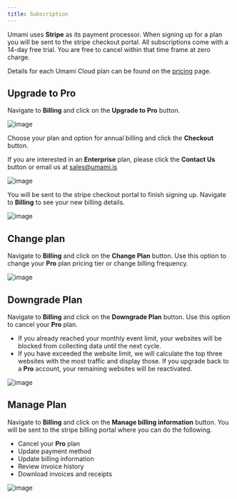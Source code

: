 ```yaml
---
title: Subscription
---
```


Umami uses **Stripe** as its payment processor. When signing up for a plan you will be sent to the stripe checkout portal.
All subscriptions come with a 14-day free trial. You are free to cancel within that time frame at zero charge.

Details for each Umami Cloud plan can be found on the [pricing](https://umami.is/pricing) page.

## Upgrade to Pro

Navigate to **Billing** and click on the **Upgrade to Pro** button.

![image](/images/cloud/billing-plans.png)

Choose your plan and option for annual billing and click the **Checkout** button.

If you are interested in an **Enterprise** plan, please click the **Contact Us** button or email us at sales@umami.is

![image](/images/cloud/billing-form.png)

You will be sent to the stripe checkout portal to finish signing up. Navigate to **Billing** to see your new billing details.

![image](/images/cloud/billing-details.png)

## Change plan

Navigate to **Billing** and click on the **Change Plan** button. Use this option to change your **Pro** plan pricing tier or change billing frequency.

![image](/images/cloud/billing-change-plan.png)

## Downgrade Plan

Navigate to **Billing** and click on the **Downgrade Plan** button. Use this option to cancel your **Pro** plan.

- If you already reached your monthly event limit, your websites will be blocked from collecting data until the next cycle.
- If you have exceeded the website limit, we will calculate the top three websites with the most traffic and display those. If you upgrade back to a **Pro** account, your remaining websites will be reactivated.

![image](/images/cloud/billing-downgrade-plan.png)

## Manage Plan

Navigate to **Billing** and click on the **Manage billing information** button. You will be sent to the stripe billing portal where you can do the following.

- Cancel your **Pro** plan
- Update payment method
- Update billing information
- Review invoice history
- Download invoices and receipts

![image](/images/cloud/billing-manage-plan.png)
